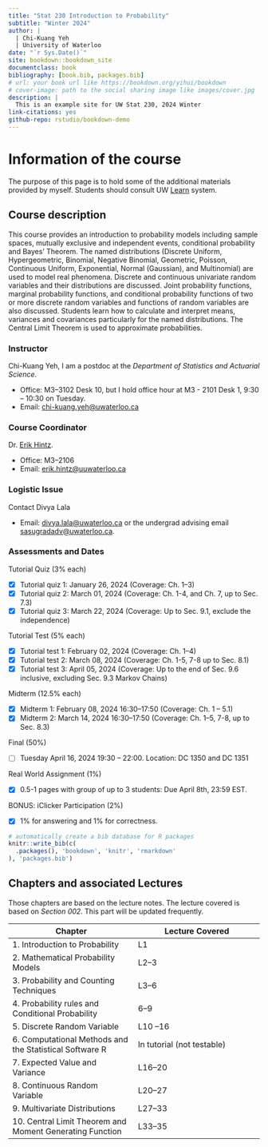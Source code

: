 ```yaml
--- 
title: "Stat 230 Introduction to Probability"
subtitle: "Winter 2024" 
author: |
  | Chi-Kuang Yeh
  | University of Waterloo
date: "`r Sys.Date()`"
site: bookdown::bookdown_site
documentclass: book
bibliography: [book.bib, packages.bib]
# url: your book url like https://bookdown.org/yihui/bookdown
# cover-image: path to the social sharing image like images/cover.jpg
description: |
  This is an example site for UW Stat 230, 2024 Winter
link-citations: yes
github-repo: rstudio/bookdown-demo
---
```


\newcommand{\var}{\mathbb{V}ar}
\newcommand{\R}{\mathbb{R}}
\newcommand{\E}{\mathbb{E}}
\newcommand{\N}{\mathcal{N}}

# Information of the course
The purpose of this page is to hold some of the additional materials provided by myself. Students should consult UW [Learn](https://api-4ccc589b.duosecurity.com/frame/v4/preauth/healthcheck?sid=frameless-c0657e9d-cb86-4ac9-a6a7-fd054ae21fd5) system.

## Course description
This course provides an introduction to probability models including sample spaces, mutually exclusive and independent events, conditional probability and Bayes' Theorem. The named distributions (Discrete Uniform, Hypergeometric, Binomial, Negative Binomial, Geometric, Poisson, Continuous Uniform, Exponential, Normal (Gaussian), and Multinomial) are used to model real phenomena. Discrete and continuous univariate random variables and their distributions are discussed. Joint probability functions, marginal probability functions, and conditional probability functions of two or more discrete random variables and functions of random variables are also discussed. Students learn how to calculate and interpret means, variances and covariances particularly for the named distributions. The Central Limit Theorem is used to approximate probabilities.

### Instructor
Chi-Kuang Yeh, I am a postdoc at the *Department of Statistics and Actuarial Science*.

+ Office: M3--3102 Desk 10, but I hold office hour at M3 - 2101 Desk 1, 9:30 -- 10:30 on Tuesday.
+ Email: [chi-kuang.yeh@uwaterloo.ca](mailto:chi-kuang.yeh@uwaterloo.ca)

### Course Coordinator
Dr. [Erik Hintz](https://uwaterloo.ca/scholar/ehintz). 

+ Office: M3--2106
+ Email: [erik.hintz@uuwaterloo.ca](mailto:erik.hintz@uwaterloo.ca)

### Logistic Issue
Contact Divya Lala

+ Email: [divya.lala@uwaterloo.ca](mailto:divya.lala@uwaterloo.ca) or the undergrad advising email [sasugradadv@uwaterloo.ca](mailto:sasugradadv@uwaterloo.ca).

### Assessments and Dates

Tutorial Quiz (3% each)

* [x] Tutorial quiz 1: January 26, 2024 (Coverage: Ch. 1--3)
* [x] Tutorial quiz 2: March 01, 2024 (Coverage: Ch. 1-4, and Ch. 7, up to Sec. 7.3)
* [x] Tutorial quiz 3: March 22, 2024 (Coverage: Up to Sec. 9.1, exclude the independence)

Tutorial Test (5% each)

* [x] Tutorial test 1: February 02, 2024 (Coverage: Ch. 1--4)
* [x] Tutorial test 2: March 08, 2024 (Coverage: Ch. 1-5, 7-8 up to Sec. 8.1)
* [x] Tutorial test 3: April 05, 2024 (Coverage: Up to the end of Sec. 9.6 inclusive, excluding Sec. 9.3 Markov Chains)

Midterm (12.5% each)

* [x] Midterm 1: February 08, 2024 16:30--17:50 (Coverage: Ch. 1 -- 5.1)
* [x] Midterm 2: March 14, 2024 16:30--17:50 (Coverage: Ch. 1--5, 7-8, up to Sec. 8.3)
 

Final (50%)

* [ ] Tuesday April 16, 2024 19:30 -- 22:00. Location: DC 1350 and DC 1351

Real World Assignment (1%)

* [x] 0.5-1 pages with group of up to 3 students: Due April 8th, 23:59 EST.

BONUS: iClicker Participation (2%)

* [x] 1% for answering and 1% for correctness.



```r
# automatically create a bib database for R packages
knitr::write_bib(c(
  .packages(), 'bookdown', 'knitr', 'rmarkdown'
), 'packages.bib')
```

## Chapters and associated Lectures

Those chapters are based on the lecture notes. The lecture covered is based on *Section 002*. This part will be updated frequently.

|  Chapter |  Lecture Covered | 
|---|---|
| 1. Introduction to Probability | L1 | 
| 2. Mathematical Probability Models | L2--3 | 
| 3. Probability and Counting Techniques | L3--6 | 
| 4. Probability rules and Conditional Probability | 6--9| 
| 5. Discrete Random Variable |  L10 --16 |
| 6. Computational Methods and the Statistical Software R |  In tutorial (not testable) |
| 7. Expected Value and Variance |  L16--20|
| 8. Continuous Random Variable |  L20--27 |
| 9. Multivariate  Distributions |  L27--33 |
| 10. Central Limit Theorem and Moment Generating Function | L33--35|